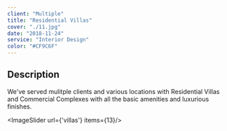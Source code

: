 ```yaml
---
client: "Multiple"
title: "Residential Villas"
cover: "./11.jpg"
date: "2018-11-24"
service: "Interior Design"
color: "#CF9C6F"
---
```

## Description

We've served mulitple clients and various locations with Residential Villas and Commercial Complexes with all the basic amenities and luxurious finishes.


<ImageSlider url={'villas'} items={13}/>